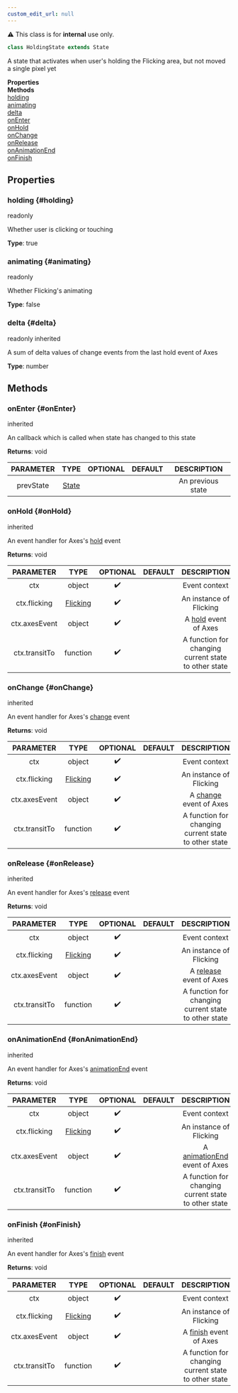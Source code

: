 ```yaml
---
custom_edit_url: null
---
```


<div className="notification is-warning my-2">⚠️ This class is for <strong>internal</strong> use only.</div>

```ts
class HoldingState extends State
```
A state that activates when user's holding the Flicking area, but not moved a single pixel yet

<div className="container">
  <div className="row mb-2"><div className="col col--6"><strong>Properties</strong></div><div className="col col--6"><strong>Methods</strong></div></div>
  <div className="row"><div className="col col--6"><a href="#holding">holding</a><br/><a href="#animating">animating</a><br/><a href="#delta">delta</a></div><div className="col col--6"><a href="#onEnter">onEnter</a><br/><a href="#onHold">onHold</a><br/><a href="#onChange">onChange</a><br/><a href="#onRelease">onRelease</a><br/><a href="#onAnimationEnd">onAnimationEnd</a><br/><a href="#onFinish">onFinish</a></div></div>
</div>

## Properties

### holding {#holding}

<div className="bulma-tags">
  <span className="bulma-tag is-warning">readonly</span>
</div>

Whether user is clicking or touching

**Type**: true

### animating {#animating}

<div className="bulma-tags">
  <span className="bulma-tag is-warning">readonly</span>
</div>

Whether Flicking's animating

**Type**: false

### delta {#delta}

<div className="bulma-tags">
  <span className="bulma-tag is-warning">readonly</span>
  <span className="bulma-tag is-danger">inherited</span>
</div>

A sum of delta values of change events from the last hold event of Axes

**Type**: number

## Methods

### onEnter {#onEnter}

<div className="bulma-tags">
  <span className="bulma-tag is-danger">inherited</span>
</div>

An callback which is called when state has changed to this state

**Returns**: void

|PARAMETER|TYPE|OPTIONAL|DEFAULT|DESCRIPTION|
|:---:|:---:|:---:|:---:|:---:|
|prevState|[State](State)|||An previous state|

### onHold {#onHold}

<div className="bulma-tags">
  <span className="bulma-tag is-danger">inherited</span>
</div>

An event handler for Axes's [hold](https://naver#github#io/egjs-axes/release/latest/doc/eg#Axes#html#event-hold) event

**Returns**: void

|PARAMETER|TYPE|OPTIONAL|DEFAULT|DESCRIPTION|
|:---:|:---:|:---:|:---:|:---:|
|ctx|object|✔️||Event context|
|ctx.flicking|[Flicking](Flicking)|✔️||An instance of Flicking|
|ctx.axesEvent|object|✔️||A [hold](https://naver#github#io/egjs-axes/release/latest/doc/eg#Axes#html#event-hold) event of Axes|
|ctx.transitTo|function|✔️||A function for changing current state to other state|

### onChange {#onChange}

<div className="bulma-tags">
  <span className="bulma-tag is-danger">inherited</span>
</div>

An event handler for Axes's [change](https://naver#github#io/egjs-axes/release/latest/doc/eg#Axes#html#event-change) event

**Returns**: void

|PARAMETER|TYPE|OPTIONAL|DEFAULT|DESCRIPTION|
|:---:|:---:|:---:|:---:|:---:|
|ctx|object|✔️||Event context|
|ctx.flicking|[Flicking](Flicking)|✔️||An instance of Flicking|
|ctx.axesEvent|object|✔️||A [change](https://naver#github#io/egjs-axes/release/latest/doc/eg#Axes#html#event-change) event of Axes|
|ctx.transitTo|function|✔️||A function for changing current state to other state|

### onRelease {#onRelease}

<div className="bulma-tags">
  <span className="bulma-tag is-danger">inherited</span>
</div>

An event handler for Axes's [release](https://naver#github#io/egjs-axes/release/latest/doc/eg#Axes#html#event-release) event

**Returns**: void

|PARAMETER|TYPE|OPTIONAL|DEFAULT|DESCRIPTION|
|:---:|:---:|:---:|:---:|:---:|
|ctx|object|✔️||Event context|
|ctx.flicking|[Flicking](Flicking)|✔️||An instance of Flicking|
|ctx.axesEvent|object|✔️||A [release](https://naver#github#io/egjs-axes/release/latest/doc/eg#Axes#html#event-release) event of Axes|
|ctx.transitTo|function|✔️||A function for changing current state to other state|

### onAnimationEnd {#onAnimationEnd}

<div className="bulma-tags">
  <span className="bulma-tag is-danger">inherited</span>
</div>

An event handler for Axes's [animationEnd](https://naver#github#io/egjs-axes/release/latest/doc/eg#Axes#html#event-animationEnd) event

**Returns**: void

|PARAMETER|TYPE|OPTIONAL|DEFAULT|DESCRIPTION|
|:---:|:---:|:---:|:---:|:---:|
|ctx|object|✔️||Event context|
|ctx.flicking|[Flicking](Flicking)|✔️||An instance of Flicking|
|ctx.axesEvent|object|✔️||A [animationEnd](https://naver#github#io/egjs-axes/release/latest/doc/eg#Axes#html#event-animationEnd) event of Axes|
|ctx.transitTo|function|✔️||A function for changing current state to other state|

### onFinish {#onFinish}

<div className="bulma-tags">
  <span className="bulma-tag is-danger">inherited</span>
</div>

An event handler for Axes's [finish](https://naver#github#io/egjs-axes/release/latest/doc/eg#Axes#html#event-finish) event

**Returns**: void

|PARAMETER|TYPE|OPTIONAL|DEFAULT|DESCRIPTION|
|:---:|:---:|:---:|:---:|:---:|
|ctx|object|✔️||Event context|
|ctx.flicking|[Flicking](Flicking)|✔️||An instance of Flicking|
|ctx.axesEvent|object|✔️||A [finish](https://naver#github#io/egjs-axes/release/latest/doc/eg#Axes#html#event-finish) event of Axes|
|ctx.transitTo|function|✔️||A function for changing current state to other state|

